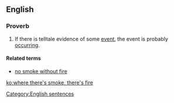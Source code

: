 ==English==

===Proverb===
{{head|en|proverb|head=[[where]] there's [[smoke]], there's [[fire]]}}

# {{US|Australia|Canada}} If there is telltale evidence of some [[event]], the event is probably [[occurring]].  

====Related terms====
* [[no smoke without fire]]
[[Category:English sentences]]

[[ko:where there's smoke, there's fire]]